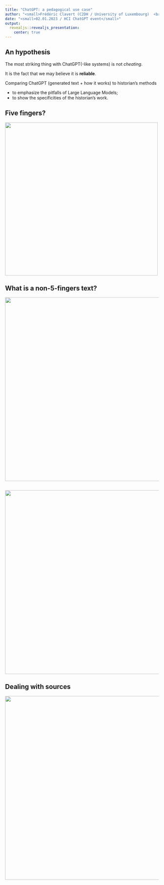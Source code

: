 ```yaml
---
title: "ChatGPT: a pedagogical use case"
author: "<small>Frédéric Clavert (C2DH / University of Luxembourg)  <br /> @inactinique@mastodon.social / frederic.clavert@uni.lu</small>"
date: "<small>02.01.2023 / HCI ChatGPT event</small>"
output:
  revealjs::revealjs_presentation:
    center: true
---
```


## An hypothesis

The most striking thing with ChatGPT(-like systems) is not *cheating*.

It is the fact that we may believe it is **reliable**.

Comparing ChatGPT (generated text + how it works) to historian's methods

- to emphasize the pitfalls of Large Language Models;
- to show the specificities of the historian's work.


## Five fingers?

<img src="img/monnet01.png" width="500px" style="border:none">

## What is a non-5-fingers text?

<img src="img/Jean_Monnet_01.jpg" width="600px" style="border:none">

## 

<img src="img/Jean_Monnet_01_annotated.jpg" width="600px" style="border:none">


## Dealing with sources

<img src="img/Jean_Monnet_02.jpg" width="600px" style="border:none">
